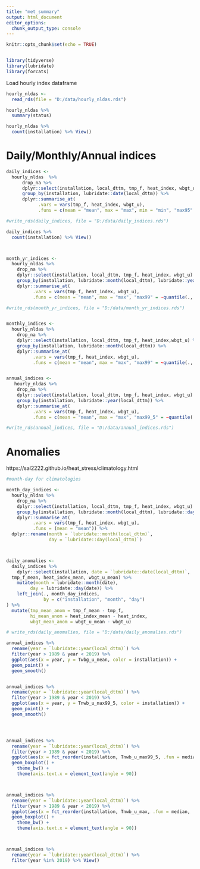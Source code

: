 ```yaml
---
title: "met_summary"
output: html_document
editor_options: 
  chunk_output_type: console
---
```


```r
knitr::opts_chunk$set(echo = TRUE)


library(tidyverse)
library(lubridate)
library(forcats)

```


Load hourly index dataframe 

```r

hourly_nldas <-
  read_rds(file = "D:/data/hourly_nldas.rds")

hourly_nldas %>% 
  summary(status)

hourly_nldas %>% 
  count(installation) %>% View()

```




# Daily/Monthly/Annual indices

```r

daily_indices <-
  hourly_nldas  %>%
      drop_na %>%
      dplyr::select(installation, local_dttm, tmp_f, heat_index, wbgt_u) %>% 
      group_by(installation, lubridate::date(local_dttm)) %>%
      dplyr::summarise_at(
            .vars = vars(tmp_f, heat_index, wbgt_u),
            .funs = c(mean = "mean", max = "max", min = "min", "max95" = ~quantile(., probs = 0.95)))

#write_rds(daily_indices, file = "D:/data/daily_indices.rds")

daily_indices %>% 
  count(installation) %>% View()



month_yr_indices <-
  hourly_nldas %>%
    drop_na %>%
    dplyr::select(installation, local_dttm, tmp_f, heat_index, wbgt_u) %>% 
    group_by(installation, lubridate::month(local_dttm), lubridate::year(local_dttm)) %>%
    dplyr::summarise_at(
          .vars = vars(tmp_f, heat_index, wbgt_u),
          .funs = c(mean = "mean", max = "max", "max99" = ~quantile(., probs = 0.99)))

#write_rds(month_yr_indices, file = "D:/data/month_yr_indices.rds")


monthly_indices <-
  hourly_nldas %>%
    drop_na %>%
    dplyr::select(installation, local_dttm, tmp_f, heat_index,wbgt_u) %>% 
    group_by(installation, lubridate::month(local_dttm)) %>%
    dplyr::summarise_at(
          .vars = vars(tmp_f, heat_index, wbgt_u),
          .funs = c(mean = "mean", max = "max", "max99" = ~quantile(., probs = 0.99))) 


annual_indices <-
   hourly_nldas %>%
    drop_na %>%
    dplyr::select(installation, local_dttm, tmp_f, heat_index, wbgt_u) %>% 
    group_by(installation, lubridate::year(local_dttm)) %>%
    dplyr::summarise_at(
          .vars = vars(tmp_f, heat_index, wbgt_u),
          .funs = c(mean = "mean", max = "max", "max99_5" = ~quantile(., probs = 0.995))) 

#write_rds(annual_indices, file = "D:/data/annual_indices.rds")
```


# Anomalies
https://sal2222.github.io/heat_stress/climatology.html



```r

#month-day for climatologies

month_day_indices <-
  hourly_nldas %>%
    drop_na %>%
    dplyr::select(installation, local_dttm, tmp_f, heat_index, wbgt_u) %>% 
    group_by(installation, lubridate::month(local_dttm), lubridate::day(local_dttm)) %>%
    dplyr::summarise_at(
          .vars = vars(tmp_f, heat_index, wbgt_u),
          .funs = (mean = "mean")) %>% 
  dplyr::rename(month = `lubridate::month(local_dttm)`,
                day = `lubridate::day(local_dttm)`)



daily_anomalies <-
  daily_indices %>%
    dplyr::select(installation, date = `lubridate::date(local_dttm)`, 
  tmp_f_mean, heat_index_mean, wbgt_u_mean) %>%
    mutate(month = lubridate::month(date),
         day = lubridate::day(date)) %>% 
    left_join(., month_day_indices, 
              by = c("installation", "month", "day") 
) %>% 
  mutate(tmp_mean_anom = tmp_f_mean - tmp_f,
         hi_mean_anom = heat_index_mean - heat_index,
         wbgt_mean_anom = wbgt_u_mean - wbgt_u)

# write_rds(daily_anomalies, file = "D:/data/daily_anomalies.rds")


```


```r

annual_indices %>%
  rename(year = `lubridate::year(local_dttm)`) %>% 
  filter(year > 1989 & year < 2019) %>% 
  ggplot(aes(x = year, y = Twbg_u_mean, color = installation)) +
  geom_point() +
  geom_smooth()


annual_indices %>%
  rename(year = `lubridate::year(local_dttm)`) %>% 
  filter(year > 1989 & year < 2019) %>% 
  ggplot(aes(x = year, y = Tnwb_u_max99_5, color = installation)) +
  geom_point() +
  geom_smooth()




annual_indices %>%
  rename(year = `lubridate::year(local_dttm)`) %>% 
  filter(year > 1989 & year < 2019) %>% 
  ggplot(aes(x = fct_reorder(installation, Tnwb_u_max99_5, .fun = median, .desc = TRUE), y = Tnwb_u_max99_5)) +
  geom_boxplot() +
    theme_bw() +
    theme(axis.text.x = element_text(angle = 90))



annual_indices %>%
  rename(year = `lubridate::year(local_dttm)`) %>% 
  filter(year > 1989 & year < 2019) %>% 
  ggplot(aes(x = fct_reorder(installation, Tnwb_u_max, .fun = median, .desc = TRUE), y = Tnwb_u_max)) +
  geom_boxplot() +
    theme_bw() +
    theme(axis.text.x = element_text(angle = 90))



annual_indices %>% 
  rename(year = `lubridate::year(local_dttm)`) %>% 
  filter(year %in% 2019) %>% View()
  

```

